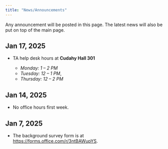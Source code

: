 ```yaml
---
title: "News/Announcements"
---
```


Any announcement will be posted in this page. The latest news will also be put on top of the main page.

## Jan 17, 2025

- TA help desk hours at **Cudahy Hall 301**

  + *Monday: 1 – 2 PM*
  + *Tuesday: 12 – 1 PM*, 
  + *Thursday: 12 – 2 PM*


## Jan 14, 2025

-   No office hours first week.

## Jan 7, 2025

-   The background survey form is at [https://forms.office.com/r/3ntBAWupYS](https://nam02.safelinks.protection.outlook.com/?url=https%3A%2F%2Fforms.office.com%2Fr%2F3ntBAWupYS&data=05%7C02%7Ccheng-han.yu%40marquette.edu%7C754dacb312df459315d508dd2f48107e%7Cabe32f68c72d420db5bd750c63a268e4%7C0%7C0%7C638718708750586481%7CUnknown%7CTWFpbGZsb3d8eyJFbXB0eU1hcGkiOnRydWUsIlYiOiIwLjAuMDAwMCIsIlAiOiJXaW4zMiIsIkFOIjoiTWFpbCIsIldUIjoyfQ%3D%3D%7C0%7C%7C%7C&sdata=hqHeIw%2Btk05LxhBz%2Bx6SG1WDKPyNvnFIH0sL18IuMLM%3D&reserved=0).



<!-- ## Jan 16, 2024 -->

<!-- -   Please bring your laptop this Thursday. We'll set up our computing environment and get it ready for doing data science. -->

<!-- ## Jan 17, 2024 -->

<!-- <https://workforcenow.adp.com/mascsr/default/mdf/recruitment/recruitment.html?cid=03db93ed-1b1c-4447-805d-a674958c23e6&ccId=19000101_000001&jobId=480911&lang=en_US> -->

<!-- Deadline -->

<!-- Applicants should submit their application by February 1, 2024. -->
